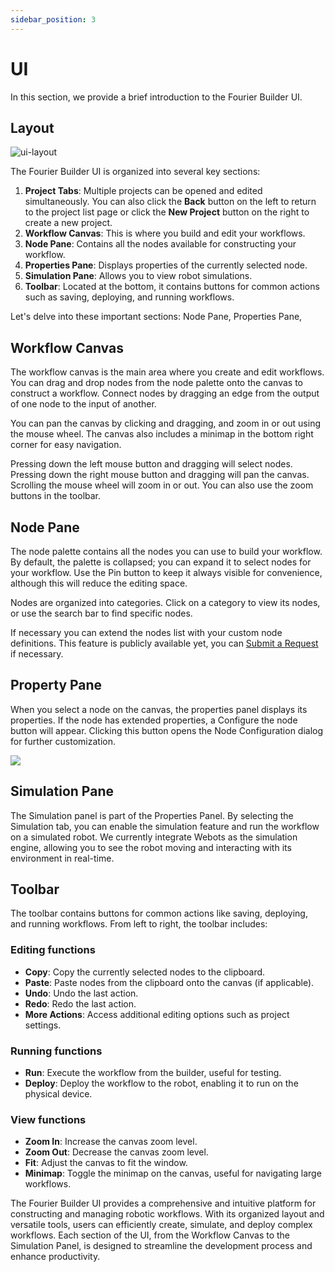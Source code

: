 ```yaml
---
sidebar_position: 3
---
```


# UI

In this section, we provide a brief introduction to the Fourier Builder UI.

## Layout

![ui-layout](/img/ui-layout.png)

The Fourier Builder UI is organized into several key sections:

1. **Project Tabs**: Multiple projects can be opened and edited simultaneously. You can also click the **Back** button on the left to return to the project list page or click the **New Project** button on the right to create a new project.
2. **Workflow Canvas**: This is where you build and edit your workflows.
3. **Node Pane**: Contains all the nodes available for constructing your workflow.
4. **Properties Pane**: Displays properties of the currently selected node.
5. **Simulation Pane**: Allows you to view robot simulations.
6. **Toolbar**: Located at the bottom, it contains buttons for common actions such as saving, deploying, and running workflows.

Let's delve into these important sections: Node Pane, Properties Pane, 

## Workflow Canvas

The workflow canvas is the main area where you create and edit workflows. You can drag and drop nodes from the node palette onto the canvas to construct a workflow. Connect nodes by dragging an edge from the output of one node to the input of another.

You can pan the canvas by clicking and dragging, and zoom in or out using the mouse wheel. The canvas also includes a minimap in the bottom right corner for easy navigation.

Pressing down the left mouse button and dragging will select nodes. Pressing down the right mouse button and dragging will pan the canvas. Scrolling the mouse wheel will zoom in or out. You can also use the zoom buttons in the toolbar.

## Node Pane

The node palette contains all the nodes you can use to build your workflow. By default, the palette is collapsed; you can expand it to select nodes for your workflow. Use the Pin button to keep it always visible for convenience, although this will reduce the editing space.

Nodes are organized into categories. Click on a category to view its nodes, or use the search bar to find specific nodes.

If necessary you can extend the nodes list with your custom node definitions. This feature is publicly available yet, you can [Submit a Request](https://github.com/tiwater/luban-docs/issues/new) if necessary.

## Property Pane

When you select a node on the canvas, the properties panel displays its properties. If the node has extended properties, a Configure the node button will appear. Clicking this button opens the Node Configuration dialog for further customization.

![](config-node.png)

## Simulation Pane

The Simulation panel is part of the Properties Panel. By selecting the Simulation tab, you can enable the simulation feature and run the workflow on a simulated robot. We currently integrate Webots as the simulation engine, allowing you to see the robot moving and interacting with its environment in real-time.

## Toolbar

The toolbar contains buttons for common actions like saving, deploying, and running workflows. From left to right, the toolbar includes:

### Editing functions

- **Copy**: Copy the currently selected nodes to the clipboard.
- **Paste**: Paste nodes from the clipboard onto the canvas (if applicable).
- **Undo**: Undo the last action.
- **Redo**: Redo the last action.
- **More Actions**: Access additional editing options such as project settings.

### Running functions

- **Run**: Execute the workflow from the builder, useful for testing.
- **Deploy**: Deploy the workflow to the robot, enabling it to run on the physical device.

### View functions

- **Zoom In**: Increase the canvas zoom level.
- **Zoom Out**: Decrease the canvas zoom level.
- **Fit**: Adjust the canvas to fit the window.
- **Minimap**: Toggle the minimap on the canvas, useful for navigating large workflows.

The Fourier Builder UI provides a comprehensive and intuitive platform for constructing and managing robotic workflows. With its organized layout and versatile tools, users can efficiently create, simulate, and deploy complex workflows. Each section of the UI, from the Workflow Canvas to the Simulation Panel, is designed to streamline the development process and enhance productivity.
